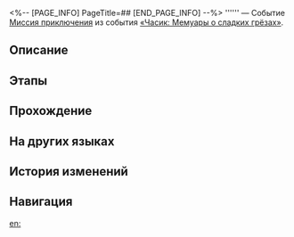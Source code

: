 <%-- [PAGE_INFO]
PageTitle=##
[END_PAGE_INFO] --%>
{{Дополнить|Диалоги.}}
{{Миссия Инфобокс
|id              = 8022107
|Название        = 
|Изображение     = Миссия .png
|Тип             = Миссия приключения
|Событие         = «Часик: Мемуары о сладких грёзах»
|Глава           = 
|Условия         = Завершена [[Миссия приключения]] «[[Остановившиеся часы]]»
|Персонажи       = Первопроходец
|СтартЛокация    = [[Пенакония]] — [[Тематический парк Студии «Часы»]]
|Мир             = Пенакония
|Предыдущая      = Остановившиеся часы
|Следующая       = 
|Награды         = 
}}
'''''' — Событие [[Миссия приключения]] из события [[«Часик: Мемуары о сладких грёзах»]].

==Описание==
{{Описание|<!--официальное описание из Перекрёстка судеб-->}}

==Этапы==


==Прохождение==
{{Дополнить}}

{{Диалог Конец}}

==На других языках==
{{На других языках
|en   = 
|zhs  = 
|zht  = 
|ja   = 
|ko   = 
|es   = 
|fr   = 
|ru   = 
|th   = 
|vi   = 
|de   = 
|id   = 
|pt   = 
}}

==История изменений==
{{История изменений|3.5}}

==Навигация==
{{Миссия приключения Навбокс|Глава }}

[[en:]]
